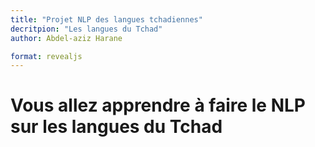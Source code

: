 ```yaml
---
title: "Projet NLP des langues tchadiennes"
decritpion: "Les langues du Tchad"
author: Abdel-aziz Harane

format: revealjs
---
```


# Vous allez apprendre à faire le NLP sur les langues du Tchad
